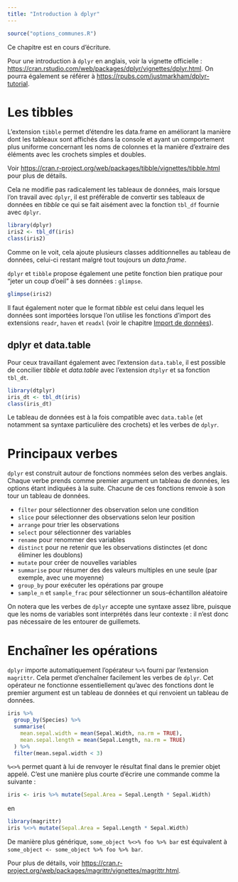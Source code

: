 ```yaml
---
title: "Introduction à dplyr"
---
```


```r
source("options_communes.R")
```

<div class="important">
Ce chapitre est en cours d'écriture.
</div>

Pour une introduction à `dplyr`{.pkg} en anglais, voir la vignette officielle : <https://cran.rstudio.com/web/packages/dplyr/vignettes/dplyr.html>. On pourra également se référer à <https://rpubs.com/justmarkham/dplyr-tutorial>.

# Les tibbles

L'extension `tibble`{.pkg} permet d'étendre les data.frame en améliorant la manière dont les tableaux sont affichés dans la console et ayant un comportement plus uniforme concernant les noms de colonnes et la manière d'extraire des éléments avec les crochets simples et doubles.

Voir <https://cran.r-project.org/web/packages/tibble/vignettes/tibble.html> pour plus de détails.

Cela ne modifie pas radicalement les tableaux de données, mais lorsque l'on travail avec `dplyr`{.pkg}, il est préférable de convertir ses tableaux de données en *tibble* ce qui se fait aisément avec la fonction `tbl_df`{data_pkg="dplyr"} fournie avec `dplyr`{.pkg}.

```r
library(dplyr)
iris2 <- tbl_df(iris)
class(iris2)
```

Comme on le voit, cela ajoute plusieurs classes additionnelles au tableau de données, celui-ci restant malgré tout toujours un *data.frame*.

`dplyr`{.pkg} et `tibble`{.pkg} propose également une petite fonction bien pratique pour <q>jeter un coup d'oeil</q> à ses données : `glimpse`{data-pkg="tibble"}.

```r
glimpse(iris2)
```

Il faut également noter que le format *tibble* est celui dans lequel les données sont importées lorsque l'on utilise les fonctions d'import des extensions `readr`{.pkg}, `haven`{.pkg} et `readxl`{.pkg} (voir le chapitre [Import de données](import-de-donnees.html)).

## dplyr et data.table

Pour ceux travaillant également avec l'extension `data.table`{.pkg}, il est possible de concilier *tibble* et *data.table* avec l'extension `dtplyr`{.pkg} et sa fonction `tbl_dt`{data-pkg="dtplyr"}.

```r
library(dtplyr)
iris_dt <- tbl_dt(iris)
class(iris_dt)
```

Le tableau de données est à la fois compatible avec `data.table`{.pkg} (et notamment sa syntaxe particulière des crochets) et les verbes de `dplyr`{.pkg}.

# Principaux verbes

`dplyr`{.pkg} est construit autour de fonctions nommées selon des verbes anglais. Chaque verbe prends comme premier argument un tableau de données, les options étant indiquées à la suite. Chacune de ces fonctions renvoie à son tour un tableau de données.

- `filter`{data-pkg="dplyr"} pour sélectionner des observation selon une condition
- `slice`{data-pkg="dplyr"} pour sélectionner des observations selon leur position
- `arrange`{data-pkg="dplyr"} pour trier les observations
- `select`{data-pkg="dplyr"} pour sélectionner des variables
- `rename`{data-pkg="dplyr" data-rdoc="dplyr"} pour renommer des variables
- `distinct`{data-pkg="dplyr"} pour ne retenir que les observations distinctes (et donc éliminer les doublons)
- `mutate`{data-pkg="dplyr"} pour créer de nouvelles variables
- `summarise`{data-pkg="dplyr"} pour résumer des des valeurs multiples en une seule (par exemple, avec une moyenne)
- `group_by`{data-pkg="dplyr"} pour exécuter les opérations par groupe
- `sample_n`{data-pkg="dplyr" data-rdoc="sample"} et `sample_frac`{data-pkg="dplyr" data-rdoc="sample"} pour sélectionner un sous-échantillon aléatoire

On notera que les verbes de `dplyr`{.pkg} accepte une syntaxe assez libre, puisque que les noms de variables sont interprétés dans leur contexte : il n'est donc pas nécessaire de les entourer de guillemets.

# Enchaîner les opérations

`dplyr`{.pkg} importe automatiquement l'opérateur `%>%`{data-pkg="magrittr"} fourni par l'extension `magrittr`{.pkg}. Cela permet d'enchaîner facilement les verbes de `dplyr`{.pkg}. Cet opérateur ne fonctionne essentiellement qu'avec des fonctions dont le premier argument est un tableau de données et qui renvoient un tableau de données.

```r
iris %>%
  group_by(Species) %>%
  summarise(
    mean.sepal.width = mean(Sepal.Width, na.rm = TRUE),
    mean.sepal.length = mean(Sepal.Length, na.rm = TRUE)
  ) %>%
  filter(mean.sepal.width < 3)
```

`%<>%`{data-pkg="magrittr"} permet quant à lui de renvoyer le résultat final dans le premier objet appelé. C'est une manière plus courte d'écrire une commande comme la suivante :

```r
iris <- iris %>% mutate(Sepal.Area = Sepal.Length * Sepal.Width)
```

en 

```r
library(magrittr)
iris %<>% mutate(Sepal.Area = Sepal.Length * Sepal.Width)
```

De manière plus générique, `some_object %<>% foo %>% bar` est équivalent à `some_object <- some_object %>% foo %>% bar`.

Pour plus de détails, voir <https://cran.r-project.org/web/packages/magrittr/vignettes/magrittr.html>.

